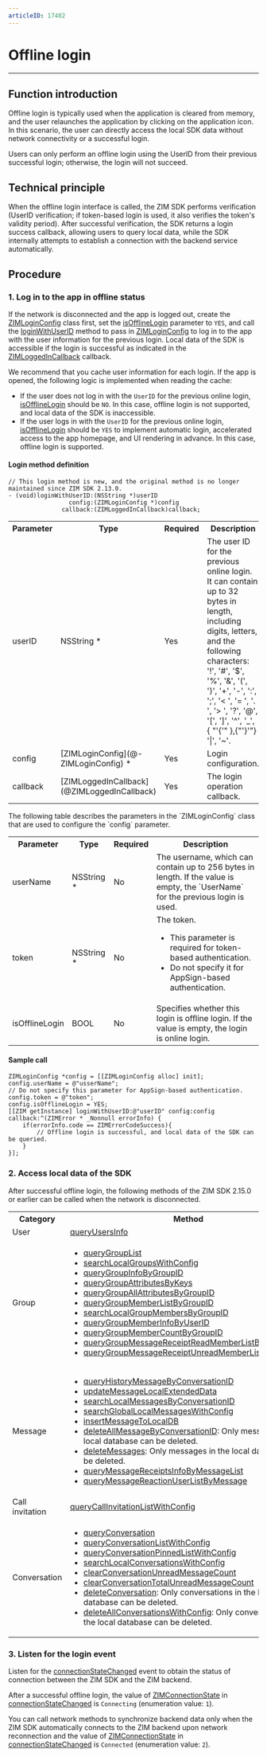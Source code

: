 ```yaml
---
articleID: 17402
---
```


# Offline login

- - -
## Function introduction

Offline login is typically used when the application is cleared from memory, and the user relaunches the application by clicking on the application icon. In this scenario, the user can directly access the local SDK data without network connectivity or a successful login.

<Note title="Note">

Users can only perform an offline login using the UserID from their previous successful login; otherwise, the login will not succeed.
</Note>

## Technical principle

When the offline login interface is called, the ZIM SDK performs verification (UserID verification; if token-based login is used, it also verifies the token's validity period). After successful verification, the SDK returns a login success callback, allowing users to query local data, while the SDK internally attempts to establish a connection with the backend service automatically.



## Procedure

### 1\. Log in to the app in offline status

If the network is disconnected and the app is logged out, create the [ZIMLoginConfig](@-ZIMLoginConfig) class first, set the [isOfflineLogin](@isOfflineLogin) parameter to `YES`, and call the [loginWithUserID](/article/api?doc=zim_API~objective-c_ios~protocol~ZIM#login-with-user-id-config-callback-2) method to pass in [ZIMLoginConfig](@-ZIMLoginConfig) to log in to the app with the user information for the previous login. Local data of the SDK is accessible if the login is successful as indicated in the [ZIMLoggedInCallback](@ZIMLoggedInCallback) callback.

<Note title="Note">
We recommend that you cache user information for each login. If the app is opened, the following logic is implemented when reading the cache:

- If the user does not log in with the `UserID` for the previous online login, [isOfflineLogin](@isOfflineLogin) should be `NO`. In this case, offline login is not supported, and local data of the SDK is inaccessible.
- If the user logs in with the `UserID` for the previous online login, [isOfflineLogin](@isOfflineLogin) should be `YES` to implement automatic login, accelerated access to the app homepage, and UI rendering in advance. In this case, offline login is supported.

</Note>

#### Login method definition

```objc
// This login method is new, and the original method is no longer maintained since ZIM SDK 2.13.0.
- (void)loginWithUserID:(NSString *)userID
                 config:(ZIMLoginConfig *)config
               callback:(ZIMLoggedInCallback)callback;
```

<table>
<tbody><tr>
<th>Parameter</th>
<th>Type</th>
<th>Required</th>
<th>Description</th>
</tr>
<tr>
<td>userID</td>
<td>NSString *</td>
<td>Yes</td>
<td>The user ID for the previous online login. It can contain up to 32 bytes in length, including digits, letters, and the following characters: &apos;!&apos;, &apos;#&apos;, &apos;$&apos;, &apos;%&apos;, &apos;&amp;&apos;, &apos;(&apos;, &apos;)&apos;, &apos;+&apos;, &apos;-&apos;, &apos;:&apos;, &apos;;&apos;, &apos;< &apos;, &apos;= &apos;, &apos;. &apos;, &apos;> &apos;, &apos;?&apos;, &apos;@&apos;, &apos;[&apos;, &apos;]&apos;, &apos;^&apos;, &apos;_&apos;, { "'{'" },{"'}'"} &apos;|&apos;, &apos;~&apos;.</td>
</tr>
<tr>
<td>config</td>
<td>[ZIMLoginConfig](@-ZIMLoginConfig) *</td>
<td>Yes</td>
<td>Login configuration.</td>
</tr>
<tr>
<td>callback</td>
<td>[ZIMLoggedInCallback](@ZIMLoggedInCallback)</td>
<td>Yes</td>
<td>The login operation callback.</td>
</tr>
</tbody></table>
The following table describes the parameters in the `ZIMLoginConfig` class that are used to configure the `config` parameter.

<table>
<tbody><tr>
<th>Parameter</th>
<th>Type</th>
<th>Required</th>
<th>Description</th>
</tr>
<tr>
<td>userName</td>
<td>NSString *</td>
<td>No</td>
<td>The username, which can contain up to 256 bytes in length. If the value is empty, the `UserName` for the previous login is used.</td>
</tr>
<tr>
<td>token</td>
<td>NSString *</td>
<td>No</td>
<td>The token.<ul><li>This parameter is required for token-based authentication.</li><li>Do not specify it for AppSign-based authentication.</li></ul></td>
</tr>
<tr>
<td>isOfflineLogin</td>
<td>BOOL</td>
<td>No</td>
<td>Specifies whether this login is offline login. If the value is empty, the login is online login.</td>
</tr>
</tbody></table>

#### Sample call

```objc
ZIMLoginConfig *config = [[ZIMLoginConfig alloc] init];
config.userName = @"usserName";
// Do not specify this parameter for AppSign-based authentication.
config.token = @"token";
config.isOfflineLogin = YES;
[[ZIM getInstance] loginWithUserID:@"userID" config:config callback:^(ZIMError * _Nonnull errorInfo) {
    if(errorInfo.code == ZIMErrorCodeSuccess){
        // Offline login is successful, and local data of the SDK can be queried.
    }
}];
```

### 2\. Access local data of the SDK

After successful offline login, the following methods of the ZIM SDK 2.15.0 or earlier can be called when the network is disconnected.

<table>
<tbody><tr>
<th>Category</th>
<th>Method</th>
</tr>
<tr>
<td>User</td>
<td><a href="https://doc-en.zego.im/article/api?doc=zim_API~objective-c_ios~protocol~ZIM#query-users-info-user-i-ds-config-callback" target="_blank" referer="noopener">queryUsersInfo</a></td>
</tr>
<tr>
<td>Group</td>
<td><ul>
<li><a href="https://doc-en.zego.im/article/api?doc=zim_API~objective-c_ios~protocol~ZIM#query-group-list" target="_blank" referer="noopener">queryGroupList</a></li>
<li><a href="https://doc-en.zego.im/article/api?doc=zim_API~objective-c_ios~protocol~ZIM#search-local-group-members-by-group-id-group-id-config-callback" target="_blank" referer="noopener">searchLocalGroupsWithConfig</a></li>
<li><a href="https://doc-en.zego.im/article/api?doc=zim_API~objective-c_ios~protocol~ZIM#query-group-info-by-group-id-callback" target="_blank" referer="noopener">queryGroupInfoByGroupID</a></li>
<li><a href="https://doc-en.zego.im/article/api?doc=zim_API~objective-c_ios~protocol~ZIM#query-group-attributes-by-keys-group-id-callback" target="_blank" referer="noopener">queryGroupAttributesByKeys</a></li>
<li><a href="https://doc-en.zego.im/article/api?doc=zim_API~objective-c_ios~protocol~ZIM#query-group-all-attributes-by-group-id-callback" target="_blank" referer="noopener">queryGroupAllAttributesByGroupID</a></li>
<li><a href="https://doc-en.zego.im/article/api?doc=zim_API~objective-c_ios~protocol~ZIM#query-group-member-list-by-group-id-config-callback" target="_blank" referer="noopener">queryGroupMemberListByGroupID</a></li>
<li><a href="https://doc-en.zego.im/article/api?doc=zim_API~objective-c_ios~protocol~ZIM#search-local-group-members-by-group-id-group-id-config-callback" target="_blank" referer="noopener">searchLocalGroupMembersByGroupID</a></li>
<li><a href="https://doc-en.zego.im/article/api?doc=zim_API~objective-c_ios~protocol~ZIM#query-group-member-info-by-user-id-group-id-callback" target="_blank" referer="noopener">queryGroupMemberInfoByUserID</a></li>
<li><a href="https://doc-en.zego.im/article/api?doc=zim_API~objective-c_ios~protocol~ZIM#query-group-member-count-by-group-id-group-id-callback" target="_blank" referer="noopener">queryGroupMemberCountByGroupID</a></li>
<li><a href="https://doc-en.zego.im/article/api?doc=zim_API~objective-c_ios~protocol~ZIM#query-group-message-receipt-read-member-list-by-message-message-group-id-config-callback" target="_blank" referer="noopener">queryGroupMessageReceiptReadMemberListByMessage</a></li>
<li><a href="https://doc-en.zego.im/article/api?doc=zim_API~objective-c_ios~protocol~ZIM#query-group-message-receipt-unread-member-list-by-message-message-group-id-config-callback" target="_blank" referer="noopener">queryGroupMessageReceiptUnreadMemberListByMessage</a></li>
</ul></td>
</tr>
<tr>
<td>Message</td>
<td><ul>
<li><a href="https://doc-en.zego.im/article/api?doc=zim_API~objective-c_ios~protocol~ZIM#query-history-message-by-conversation-id-conversation-type-config-callback" target="_blank" referer="noopener">queryHistoryMessageByConversationID</a></li>
<li><a href="https://doc-en.zego.im/article/api?doc=zim_API~objective-c_ios~protocol~ZIM#update-message-local-extended-data-local-extended-data-message-callback" target="_blank" referer="noopener">updateMessageLocalExtendedData</a></li>
<li><a href="https://doc-en.zego.im/article/api?doc=zim_API~objective-c_ios~protocol~ZIM#search-local-messages-by-conversation-id-conversation-id-conversation-type-config-callback" target="_blank" referer="noopener">searchLocalMessagesByConversationID</a></li>
<li><a href="https://doc-en.zego.im/article/api?doc=zim_API~objective-c_ios~protocol~ZIM#search-global-local-messages-with-config-config-callback" target="_blank" referer="noopener">searchGlobalLocalMessagesWithConfig</a></li>
<li><a href="https://doc-en.zego.im/article/api?doc=zim_API~objective-c_ios~protocol~ZIM#insert-message-to-local-db-message-conversation-id-conversation-type-sender-user-id-callback" target="_blank" referer="noopener">insertMessageToLocalDB</a></li>
<li><a href="https://doc-en.zego.im/article/api?doc=zim_API~objective-c_ios~protocol~ZIM#delete-all-message-by-conversation-id-conversation-id-conversation-type-config-callback" target="_blank" referer="noopener">deleteAllMessageByConversationID</a>: Only messages in the local database can be deleted.</li>
<li><a href="https://doc-en.zego.im/article/api?doc=zim_API~objective-c_ios~protocol~ZIM#delete-messages-message-list-conversation-id-conversation-type-config-callback" target="_blank" referer="noopener">deleteMessages</a>: Only messages in the local database can be deleted.</li>
<li><a href="https://doc-en.zego.im/article/api?doc=zim_API~objective-c_ios~protocol~ZIM#query-message-receipts-info-by-message-list-message-list-conversation-id-conversation-type-callback" target="_blank" referer="noopener">queryMessageReceiptsInfoByMessageList</a></li>
<li><a href="https://doc-en.zego.im/article/api?doc=zim_API~objective-c_ios~protocol~ZIM#query-message-reaction-user-list-by-message-message-config-callback" target="_blank" referer="noopener">queryMessageReactionUserListByMessage</a></li>
</ul></td>
</tr>
<tr>
<td>Call invitation</td>
<td><a href="https://doc-en.zego.im/article/api?doc=zim_API~objective-c_ios~protocol~ZIM#query-call-invitation-list-with-config-callback" target="_blank" referer="noopener">queryCallInvitationListWithConfig</a></td>
</tr>
<tr>
<td>Conversation</td>
<td><ul>
<li><a href="https://doc-en.zego.im/article/api?doc=zim_API~objective-c_ios~protocol~ZIM#query-conversation-conversation-id-conversation-type-callback" target="_blank" referer="noopener">queryConversation</a></li>
<li><a href="https://doc-en.zego.im/article/api?doc=zim_API~objective-c_ios~protocol~ZIM#query-conversation-list-with-config-callback" target="_blank" referer="noopener">queryConversationListWithConfig</a></li>
<li><a href="https://doc-en.zego.im/article/api?doc=zim_API~objective-c_ios~protocol~ZIM#query-conversation-list-with-config-callback" target="_blank" referer="noopener">queryConversationPinnedListWithConfig</a></li>
<li><a href="https://doc-en.zego.im/article/api?doc=zim_API~objective-c_ios~protocol~ZIM#search-local-conversations-with-config-config-callback" target="_blank" referer="noopener">searchLocalConversationsWithConfig</a></li>
<li><a href="https://doc-en.zego.im/article/api?doc=zim_API~objective-c_ios~protocol~ZIM#clear-conversation-unread-message-count-conversation-type-config-callback" target="_blank" referer="noopener">clearConversationUnreadMessageCount</a></li>
<li><a href="https://doc-en.zego.im/article/api?doc=zim_API~objective-c_ios~protocol~ZIM#clear-conversation-total-unread-message-count-callback" target="_blank" referer="noopener">clearConversationTotalUnreadMessageCount</a></li>
<li><a href="https://doc-en.zego.im/article/api?doc=zim_API~objective-c_ios~protocol~ZIM#delete-conversation-conversation-type-config-callback" target="_blank" referer="noopener">deleteConversation</a>: Only conversations in the local database can be deleted.</li>
<li><a href="https://doc-en.zego.im/article/api?doc=zim_API~objective-c_ios~protocol~ZIM#delete-all-conversations-with-config-config-callback" target="_blank" referer="noopener">deleteAllConversationsWithConfig</a>: Only conversations in the local database can be deleted.</li>
</ul></td>
</tr>
</tbody></table>

### 3\. Listen for the login event

Listen for the [connectionStateChanged](https://doc-en.zego.im/article/api?doc=zim_API~objective-c_ios~protocol~ZIMEventHandler#zim-connection-state-changed-event-extended-data) event to obtain the status of connection between the ZIM SDK and the ZIM backend.

After a successful offline login, the value of [ZIMConnectionState](https://doc-en.zego.im/article/api?doc=zim_API~objectivec_ios~enum~ZIMConnectionState) in [connectionStateChanged](https://doc-en.zego.im/article/api?doc=zim_API~objective-c_ios~protocol~ZIMEventHandler#zim-connection-state-changed-event-extended-data) is `Connecting` (enumeration value: `1`).

You can call network methods to synchronize backend data only when the ZIM SDK automatically connects to the ZIM backend upon network reconnection and the value of [ZIMConnectionState](https://doc-en.zego.im/article/api?doc=zim_API~objectivec_ios~enum~ZIMConnectionState) in [connectionStateChanged](https://doc-en.zego.im/article/api?doc=zim_API~objective-c_ios~protocol~ZIMEventHandler#zim-connection-state-changed-event-extended-data) is `Connected` (enumeration value: `2`).
